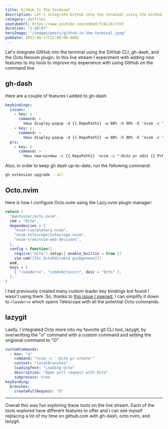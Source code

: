 ```yaml
---
title: GitHub In The Terminal
description: Let's integrate GitHub into the terminal using the GitHub CLI, gh-dash, and the Octo Neovim plugin.
category: dotfiles
youtubeUrl: https://www.youtube.com/embed/TzAi3IcltkY
duration: "1:20:07"
heroImage: "/images/posts/github-in-the-terminal.jpeg"
pubDate: 2023-08-17T12:00:00.000Z
---
```


Let's integrate GitHub into the terminal using the GitHub CLI, gh-dash, and the Octo Neovim plugin. In this live stream I experiment with adding new features to my tools to improve my experience with using GitHub on the command line.

## gh-dash

<GhRepo repo="dlvhdr/gh-dash" />

Here are a couple of features I added to gh-dash:

```yaml title="~/.config/gh-dash/config.yml"
keybindings:
  issues:
    - key: e
      command: >
        tmux display-popup -d {{.RepoPath}} -w 80% -h 90% -E 'nvim -c ":Octo issue edit {{.IssueNumber}}"'
    - key: i
      command: >
        tmux display-popup -d {{.RepoPath}} -w 80% -h 90% -E 'nvim -c ":Octo issue create"'
  prs:
    - key: O
      command: >
        tmux new-window -c {{.RepoPath}} 'nvim -c ":Octo pr edit {{.PrNumber}}"'
```

Also, in order to keep gh dash up-to-date, run the following command:

```sh
gh extension upgrade --all
```

## Octo.nvim

<GhRepo repo="pwntester/octo.nvim" />

Here is how I configure Octo.nvim using the Lazy.nvim plugin manager:

```lua title="~/.config/nvim/lua/plugins/octo.lua"
return {
  "pwntester/octo.nvim",
  cmd = "Octo",
  dependencies = {
    "nvim-lua/plenary.nvim",
    "nvim-telescope/telescope.nvim",
    "nvim-tree/nvim-web-devicons",
  },
  config = function()
    require("octo").setup({ enable_builtin = true })
    vim.cmd([[hi OctoEditable guibg=none]])
  end,
  keys = {
    { "<leader>o", "<cmd>Octo<cr>", desc = "Octo" },
  },
}
```

I had previously created many custom leader key bindings but found I wasn't using them. So, thanks to [this issue I opened](https://github.com/pwntester/octo.nvim/issues/377), I can simplify it down to `<leader>o` which opens Telescope with all the potential Octo commands.

## lazygit

<GhRepo repo="jesseduffield/lazygit" />

Lastly, I integrated Octo more into my favorite git CLI tool, lazygit, by overwritting the "o" command with a custom command and setting the origional command to "O".

```yaml title="~/Library/Application Support/lazygit/config.yml
customCommands:
  - key: "o"
    command: "nvim -c ':Octo pr create'"
    context: "localBranches"
    loadingText: "Loading Octo"
    description: "Open pull request with Octo"
    subprocess: true
keybinding:
  branches:
    createPullRequest: "O"
```

---

Overall this was fun exploring these tools on the live stream. Each of the tools explored have different features to offer and I can see myself replacing a lot of my time on github.com with gh-dash, octo.nvim, and lazygit.
